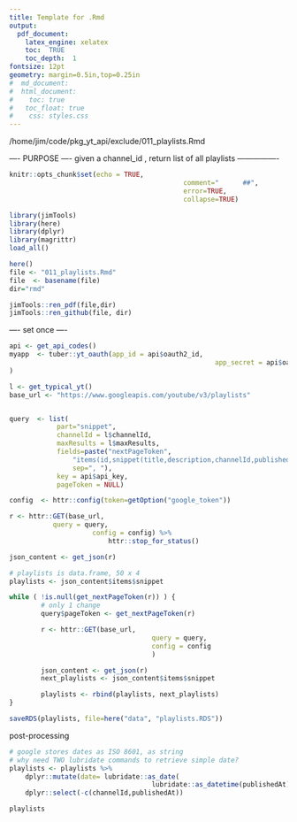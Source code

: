 ```yaml
---
title: Template for .Rmd
output: 
  pdf_document:
    latex_engine: xelatex
    toc:  TRUE
    toc_depth:  1
fontsize: 12pt
geometry: margin=0.5in,top=0.25in
#  md_document:
#  html_document:
#    toc: true
#  	toc_float: true
#    css: styles.css
---
```


/home/jim/code/pkg_yt_api/exclude/011_playlists.Rmd

---- PURPOSE ----
given a channel_id , return list of all playlists
----------------
```r
knitr::opts_chunk$set(echo = TRUE,  
											comment="      ##",  
											error=TRUE, 
											collapse=TRUE)
```

```r
library(jimTools)
library(here)
library(dplyr)
library(magrittr)
load_all()
```
```r
here()
file <- "011_playlists.Rmd"
file  <- basename(file)
dir="rmd"

jimTools::ren_pdf(file,dir)
jimTools::ren_github(file, dir)
```
 ---- set once ----
```r
api <- get_api_codes()
myapp  <- tuber::yt_oauth(app_id = api$oauth2_id,
													app_secret = api$oauth2_secret
)
```
```r
l <- get_typical_yt()
base_url <- "https://www.googleapis.com/youtube/v3/playlists"
```

```r

```


```r
query  <- list( 
			part="snippet",
			channelId = l$channelId,
			maxResults = l$maxResults,
			fields=paste("nextPageToken",
				"items(id,snippet(title,description,channelId,publishedAt))",
				sep=", "),
			key = api$api_key,
			pageToken = NULL)

config  <- httr::config(token=getOption("google_token"))
```

```r
r <- httr::GET(base_url, 
           query = query,
					 config = config) %>% 
						 httr::stop_for_status()

json_content <- get_json(r)

# playlists is data.frame, 50 x 4
playlists <- json_content$items$snippet
```


```r
while ( !is.null(get_nextPageToken(r)) ) {
		# only 1 change
		query$pageToken <- get_nextPageToken(r)

		r <- httr::GET(base_url, 
									query = query,
									config = config 
									)

		json_content <- get_json(r)
		next_playlists <- json_content$items$snippet

		playlists <- rbind(playlists, next_playlists)
}
```
```r
saveRDS(playlists, file=here("data", "playlists.RDS"))
```

post-processing
```r
# google stores dates as ISO 8601, as string
# why need TWO lubridate commands to retrieve simple date?
playlists <- playlists %>% 
	dplyr::mutate(date= lubridate::as_date(
									lubridate::as_datetime(publishedAt))) %>% 
	dplyr::select(-c(channelId,publishedAt))

playlists


```
